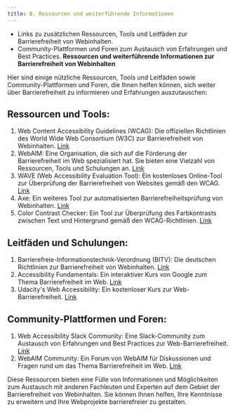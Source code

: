 ```yaml
---
title: 8. Ressourcen und weiterführende Informationen
---
```

- Links zu zusätzlichen Ressourcen, Tools und Leitfäden zur Barrierefreiheit von Webinhalten.  
- Community-Plattformen und Foren zum Austausch von Erfahrungen und Best Practices.
**Ressourcen und weiterführende Informationen zur Barrierefreiheit von Webinhalten**

Hier sind einige nützliche Ressourcen, Tools und Leitfäden sowie Community-Plattformen und Foren, die Ihnen helfen können, sich weiter über Barrierefreiheit zu informieren und Erfahrungen auszutauschen:

## **Ressourcen und Tools:**
1. Web Content Accessibility Guidelines (WCAG): Die offiziellen Richtlinien des World Wide Web Consortium (W3C) zur Barrierefreiheit von Webinhalten. [Link](https://www.w3.org/WAI/standards-guidelines/wcag/)
2. WebAIM: Eine Organisation, die sich auf die Förderung der Barrierefreiheit im Web spezialisiert hat. Sie bieten eine Vielzahl von Ressourcen, Tools und Schulungen an. [Link](https://webaim.org/)
3. WAVE (Web Accessibility Evaluation Tool): Ein kostenloses Online-Tool zur Überprüfung der Barrierefreiheit von Websites gemäß den WCAG. [Link](https://wave.webaim.org/)
4. Axe: Ein weiteres Tool zur automatisierten Barrierefreiheitsprüfung von Webinhalten. [Link](https://www.deque.com/axe/)
5. Color Contrast Checker: Ein Tool zur Überprüfung des Farbkontrasts zwischen Text und Hintergrund gemäß den WCAG-Richtlinien. [Link](https://webaim.org/resources/contrastchecker/)

## **Leitfäden und Schulungen:**
1. Barrierefreie-Informationstechnik-Verordnung (BITV): Die deutschen Richtlinien zur Barrierefreiheit von Webinhalten. [Link](https://www.barrierefreie-informationstechnik.de/)
2. Accessibility Fundamentals: Ein interaktiver Kurs von Google zum Thema Barrierefreiheit im Web. [Link](https://developers.google.com/web/fundamentals/accessibility)
3. Udacity's Web Accessibility: Ein kostenloser Kurs zur Web-Barrierefreiheit. [Link](https://www.udacity.com/course/web-accessibility--ud891)

## **Community-Plattformen und Foren:**
1. Web Accessibility Slack Community: Eine Slack-Community zum Austausch von Erfahrungen und Best Practices zur Web-Barrierefreiheit. [Link](https://web-a11y.slack.com/)
2. WebAIM Community: Ein Forum von WebAIM für Diskussionen und Fragen rund um das Thema Barrierefreiheit im Web. [Link](https://webaim.org/community/)

Diese Ressourcen bieten eine Fülle von Informationen und Möglichkeiten zum Austausch mit anderen Fachleuten und Experten auf dem Gebiet der Barrierefreiheit von Webinhalten. Sie können Ihnen helfen, Ihre Kenntnisse zu erweitern und Ihre Webprojekte barrierefreier zu gestalten.
